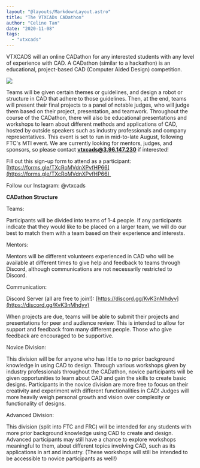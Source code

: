 ```yaml
---
layout: "@layouts/MarkdownLayout.astro"
title: "The VTXCADs CADathon"
author: "Celine Tan"
date: "2020-11-08"
tags:
  - "vtxcads"
---
```


VTXCADS will an online CADathon for any interested students with any level of experience with CAD. A CADathon (similar to a hackathon) is an educational, project-based CAD (Computer Aided Design) competition.

![](/images/VTX-CADs_Profile-Pic-1-1024x1024.png)

Teams will be given certain themes or guidelines, and design a robot or structure in CAD that adhere to those guidelines. Then, at the end, teams will present their final projects to a panel of notable judges, who will judge them based on their project, presentation, and teamwork. Throughout the course of the CADathon, there will also be educational presentations and workshops to learn about different methods and applications of CAD, hosted by outside speakers such as industry professionals and company representatives. This event is set to run in mid-to-late August, following FTC's MTI event. We are currently looking for mentors, judges, and sponsors, so please contact **vtxcads@3.96.147.230** if interested!

Fill out this sign-up form to attend as a participant: [https://forms.gle/TXcRoMVdnXPvfHP66](https://forms.gle/TXcRoMVdnXPvfHP66) 

Follow our Instagram: @vtxcads

**CADathon Structure**

Teams:

Participants will be divided into teams of 1-4 people. If any participants indicate that they would like to be placed on a larger team, we will do our best to match them with a team based on their experience and interests. 

Mentors:

Mentors will be different volunteers experienced in CAD who will be available at different times to give help and feedback to teams through Discord, although communications are not necessarily restricted to Discord. 

Communication:

Discord Server (all are free to join!): [https://discord.gg/KvK3nMhdyv](https://discord.gg/KvK3nMhdyv)

When projects are due, teams will be able to submit their projects and presentations for peer and audience review. This is intended to allow for support and feedback from many different people. Those who give feedback are encouraged to be supportive.

Novice Division:

This division will be for anyone who has little to no prior background knowledge in using CAD to design. Through various workshops given by industry professionals throughout the CADathon, novice participants will be given opportunities to learn about CAD and gain the skills to create basic designs. Participants in the novice division are more free to focus on their creativity and experiment with different functionalities in CAD! Judges will more heavily weigh personal growth and vision over complexity or functionality of designs.

Advanced Division:

This division (split into FTC and FRC) will be intended for any students with more prior background knowledge using CAD to create and design. Advanced participants may still have a chance to explore workshops meaningful to them, about different topics involving CAD, such as its applications in art and industry. (These workshops will still be intended to be accessible to novice participants as well!)
